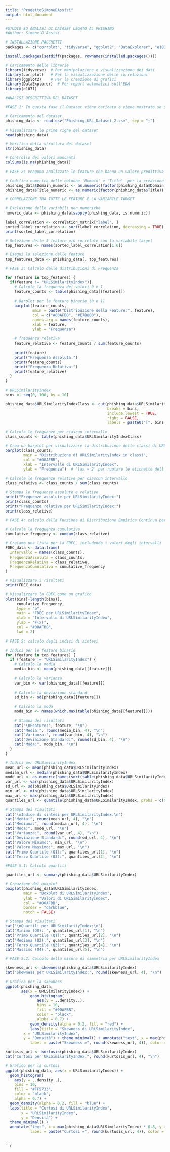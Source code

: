 ```yaml
---
title: "ProgettoSimoneDAssisi"
output: html_document
---
```


```r
#STUDIO ED ANALISI DI DATASET LEGATO AL PHISHING
#Author: Simone D'Assisi
```

```r
# INSTALLAZIONE PACCHETTI
packages <- c("corrplot", "tidyverse", "ggplot2", "DataExplorer", "e1071")

install.packages(setdiff(packages, rownames(installed.packages())))

# Caricamento delle librerie
library(tidyverse)  # Per manipolazione e visualizzazione dei dati
library(corrplot)   # Per la visualizzazione delle correlazioni
library(ggplot2)    # Per la creazione di grafici
library(DataExplorer)  # Per report automatici sull'EDA
library(e1071)

```

```r

#ANALISI DESCRITTIVA DEL DATASET

#FASE 1: In questa fase il Dataset viene caricato e viene mostrato se sono presenti valori mancanti

# Caricamento del dataset
phishing_data <- read.csv("Phishing_URL_Dataset_2.csv", sep = ";")

# Visualizzare le prime righe del dataset
head(phishing_data)

# Verifica della struttura del dataset
str(phishing_data)

# Controllo dei valori mancanti
colSums(is.na(phishing_data))

```

```r

# FASE 2: vengono analizzate le feature che hanno un valore predittivo maggiore

# Codifica numerica delle colonne 'Domain' e 'Title'  per la creazione della matrice di correlazione
phishing_data$Domain_numeric <- as.numeric(factor(phishing_data$Domain))
phishing_data$Title_numeric <- as.numeric(factor(phishing_data$Title))

# CORRELAZIONE TRA TUTTE LE FEATURE E LA VARIABILE TARGET

# Esclusione delle variabili non numeriche
numeric_data <- phishing_data[sapply(phishing_data, is.numeric)]

label_correlation <- correlation_matrix["label", ]
sorted_label_correlation <- sort(label_correlation, decreasing = TRUE)
print(sorted_label_correlation)

# Selezione delle 5 feature più correlate con la variabile target
top_features <- names(sorted_label_correlation[1:6])

```

```r

# Esegui la selezione delle feature
top_features_data <- phishing_data[, top_features]

# FASE 3: Calcolo delle distribuzioni di Frequenza

for (feature in top_features) {
  if(feature != "URLSimilarityIndex"){
    # Calcolo la frequenza dei valori 0 e 1
    feature_counts <- table(phishing_data[[feature]])
    
    # Barplot per le feature binarie (0 e 1)
    barplot(feature_counts,
            main = paste("Distribuzione della Feature:", feature),
            col = c("#00AFBB", "#E7B800"),
            names.arg = names(feature_counts),
            xlab = feature,
            ylab = "Frequenza")
  
    # frequenza relativa
    feature_relative <- feature_counts / sum(feature_counts)
    
    print(feature)
    print("Frequenza Assoluta:")
    print(feature_counts)
    print("Frequenza Relativa:")
    print(feature_relative)
  }
}

# URLSimilarityIndex
bins <- seq(0, 100, by = 10)

phishing_data$URLSimilarityIndexClass <- cut(phishing_data$URLSimilarityIndex, 
                                             breaks = bins, 
                                             include.lowest = TRUE, 
                                             right = FALSE, 
                                             labels = paste0("[", bins[-length(bins)], "-", bins[-1], ")"))

# Calcola le frequenze per ciascun intervallo
class_counts <- table(phishing_data$URLSimilarityIndexClass)

# Crea un barplot per visualizzare la distribuzione delle classi di URLSimilarityIndex
barplot(class_counts,
        main = "Distribuzione di URLSimilarityIndex in classi",
        col = "#00AFBB",
        xlab = "Intervallo di URLSimilarityIndex",
        ylab = "Frequenza")  # 'las = 2' per ruotare le etichette dell'asse X

# Calcola le frequenze relative per ciascun intervallo
class_relative <- class_counts / sum(class_counts)

# Stampa le frequenze assolute e relative
print("Frequenze assolute per URLSimilarityIndex:")
print(class_counts)
print("Frequenze relative per URLSimilarityIndex:")
print(class_relative)

```

```r

# FASE 4: calcolo della Funzione di Distribuzione Empirica Continua per URLSimilarityIndex

# Calcola la frequenza cumulativa
cumulative_frequency <- cumsum(class_relative)

# Creiamo una lista per la FDEC, includendo i valori degli intervalli
FDEC_data <- data.frame(
  Intervallo = names(class_counts),
  FrequenzaAssoluta = class_counts,
  FrequenzaRelativa = class_relative,
  FrequenzaCumulativa = cumulative_frequency
)

# Visualizzare i risultati
print(FDEC_data)

# Visualizzare la FDEC come un grafico
plot(bins[-length(bins)], 
     cumulative_frequency, 
     type = "b", 
     main = "FDEC per URLSimilarityIndex",
     xlab = "Intervallo di URLSimilarityIndex", 
     ylab = "F(x)", 
     col = "#00AFBB", 
     lwd = 2)


```

```r
# FASE 5: calcolo degli indici di sintesi

# Indici per le feature binarie
for (feature in top_features) {
  if (feature != "URLSimilarityIndex") {
    # Calcolo la media
    media_bin <- mean(phishing_data[[feature]])
    
    # Calcolo la varianza
    var_bin <- var(phishing_data[[feature]])
    
    # Calcolo la deviazione standard
    sd_bin <- sd(phishing_data[[feature]])
    
    # Calcolo la moda
    moda_bin <- names(which.max(table(phishing_data[[feature]])))
    
    # Stampa dei risultati
    cat("\nFeature:", feature, "\n")
    cat("Media:", round(media_bin, 4), "\n")
    cat("Varianza:", round(var_bin, 4), "\n")
    cat("Deviaizone Standard:", round(sd_bin, 4), "\n")
    cat("Moda:", moda_bin, "\n")
  }
}

# Indici per URLSimilarityIndex
mean_url <- mean(phishing_data$URLSimilarityIndex)
median_url <- median(phishing_data$URLSimilarityIndex)
mode_url <- as.numeric(names(sort(table(phishing_data$URLSimilarityIndex), decreasing = TRUE)[1]))
var_url <- var(phishing_data$URLSimilarityIndex)
sd_url <- sd(phishing_data$URLSimilarityIndex)
min_url <- min(phishing_data$URLSimilarityIndex)
max_url <- max(phishing_data$URLSimilarityIndex)
quantiles_url <- quantile(phishing_data$URLSimilarityIndex, probs = c(0.25, 0.75))

# Stampa dei risultati
cat("\nIndice di sintesi per URLSimilarityIndex:\n")
cat("Media:", round(mean_url, 4), "\n")
cat("Mediana:", round(median_url, 4), "\n")
cat("Moda:", mode_url, "\n")
cat("Varianza:", round(var_url, 4), "\n")
cat("Deviazione Standard:", round(sd_url, 4), "\n")
cat("Valore Minimo:", min_url, "\n")
cat("Valore Massimo:", max_url, "\n")
cat("Primo Quartile (Q1):", quantiles_url[1], "\n")
cat("Terzo Quartile (Q3):", quantiles_url[2], "\n")

```


```r
#FASE 5.1: Calcolo quartili

quantiles_url <- summary(phishing_data$URLSimilarityIndex)

# Creazione del boxplot
boxplot(phishing_data$URLSimilarityIndex,
        main = "Boxplot di URLSimilarityIndex",
        ylab = "Valori di URLSimilarityIndex",
        col = "#00AFBB",
        border = "darkblue",
        notch = FALSE)

# Stampa dei risultati
cat("\nQuartili per URLSimilarityIndex:\n")
cat("Minimo (Q0): ", quantiles_url[1], "\n")
cat("Primo Quartile (Q1):", quantiles_url[2], "\n")
cat("Mediana (Q2):", quantiles_url[3], "\n")
cat("Terzo Quartile (Q3):", quantiles_url[4], "\n")
cat("Massimo (Q4):", quantiles_url[5], "\n")

```

```r

# FASE 5.2: Calcolo della misure di simmetria per URLSimilarityIndex

skewness_url <- skewness(phishing_data$URLSimilarityIndex)
cat("Skewness per URLSimilarityIndex:", round(skewness_url, 4), "\n")

# Grafico per la skewness
ggplot(phishing_data, 
       aes(x = URLSimilarityIndex)) + 
           geom_histogram(
              aes(y = ..density..),
              bins = 10, 
              fill = "#00AFBB", 
              color = "black", 
              alpha = 0.7) + 
           geom_density(alpha = 0.2, fill = "red") + 
           labs(title = "Skewness di URLSimilarityIndex", 
        x = "URLSimilarityIndex",
        y = "Densità") + theme_minimal() + annotate("text", x = max(phishing_data$URLSimilarityIndex) * 0.8, y = 0.02, 
           label = paste("Skewness =", round(skewness_url, 4)), color = "red")

kurtosis_url <- kurtosis(phishing_data$URLSimilarityIndex)
cat("Curtosi per URLSimilarityIndex:", round(kurtosis_url, 4), "\n")

# Grafico per la curtosi
ggplot(phishing_data, aes(x = URLSimilarityIndex)) + 
  geom_histogram(
    aes(y = ..density..),
    bins = 10, 
    fill = "#FF5733", 
    color = "black", 
    alpha = 0.7) + 
  geom_density(alpha = 0.2, fill = "blue") + 
  labs(title = "Curtosi di URLSimilarityIndex", 
       x = "URLSimilarityIndex", 
       y = "Densità") + 
  theme_minimal() + 
  annotate("text", x = max(phishing_data$URLSimilarityIndex) * 0.8, y = 0.02, 
           label = paste("Curtosi =", round(kurtosis_url, 4)), color = "blue")



```

```r

